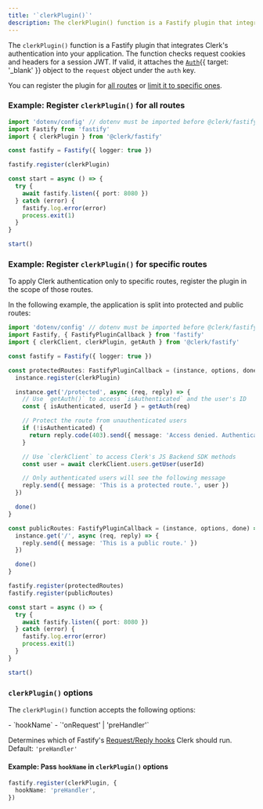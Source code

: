 ```yaml
---
title: '`clerkPlugin()`'
description: The clerkPlugin() function is a Fastify plugin that integrates Clerk's authentication into your application.
---
```


The `clerkPlugin()` function is a Fastify plugin that integrates Clerk's authentication into your application. The function checks request cookies and headers for a session JWT. If valid, it attaches the [`Auth`](/docs/references/backend/types/auth-object){{ target: '_blank' }} object to the `request` object under the `auth` key.

You can register the plugin for [all routes](#example-register-clerk-plugin-for-all-routes) or [limit it to specific ones](#example-register-clerk-plugin-for-specific-routes).

### Example: Register `clerkPlugin()` for all routes

```ts
import 'dotenv/config' // dotenv must be imported before @clerk/fastify
import Fastify from 'fastify'
import { clerkPlugin } from '@clerk/fastify'

const fastify = Fastify({ logger: true })

fastify.register(clerkPlugin)

const start = async () => {
  try {
    await fastify.listen({ port: 8080 })
  } catch (error) {
    fastify.log.error(error)
    process.exit(1)
  }
}

start()
```

### Example: Register `clerkPlugin()` for specific routes

To apply Clerk authentication only to specific routes, register the plugin in the scope of those routes.

In the following example, the application is split into protected and public routes:

```ts {{ filename: 'index.ts', collapsible: true }}
import 'dotenv/config' // dotenv must be imported before @clerk/fastify
import Fastify, { FastifyPluginCallback } from 'fastify'
import { clerkClient, clerkPlugin, getAuth } from '@clerk/fastify'

const fastify = Fastify({ logger: true })

const protectedRoutes: FastifyPluginCallback = (instance, options, done) => {
  instance.register(clerkPlugin)

  instance.get('/protected', async (req, reply) => {
    // Use `getAuth()` to access `isAuthenticated` and the user's ID
    const { isAuthenticated, userId } = getAuth(req)

    // Protect the route from unauthenticated users
    if (!isAuthenticated) {
      return reply.code(403).send({ message: 'Access denied. Authentication required.' })
    }

    // Use `clerkClient` to access Clerk's JS Backend SDK methods
    const user = await clerkClient.users.getUser(userId)

    // Only authenticated users will see the following message
    reply.send({ message: 'This is a protected route.', user })
  })

  done()
}

const publicRoutes: FastifyPluginCallback = (instance, options, done) => {
  instance.get('/', async (req, reply) => {
    reply.send({ message: 'This is a public route.' })
  })

  done()
}

fastify.register(protectedRoutes)
fastify.register(publicRoutes)

const start = async () => {
  try {
    await fastify.listen({ port: 8080 })
  } catch (error) {
    fastify.log.error(error)
    process.exit(1)
  }
}

start()
```

### `clerkPlugin()` options

The `clerkPlugin()` function accepts the following options:

<Include src="_partials/clerk-options" />

<Properties>
  - `hookName`
  - `'onRequest' | 'preHandler'`

  Determines which of Fastify's [Request/Reply hooks](https://fastify.dev/docs/latest/Reference/Hooks/#requestreply-hooks) Clerk should run. Default: `'preHandler'`
</Properties>

#### Example: Pass `hookName` in `clerkPlugin()` options

```ts
fastify.register(clerkPlugin, {
  hookName: 'preHandler',
})
```
